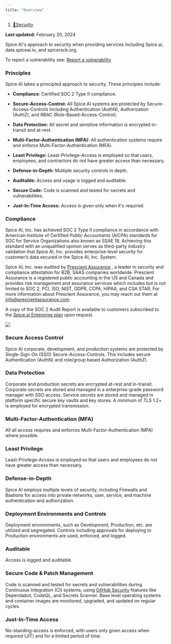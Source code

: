 ```yaml
---
title: "Overview"
---
```


1. [🔐Security](/security)

**Last updated:** February 20, 2024

Spice AI's approach to security when providing services including Spice.ai, data.spiceai.io, and spicerack.org.

To report a vulnerability see: [Report a vulnerability](/security/report)

### Principles

Spice AI takes a principled approach to security. These principles include:

* **Compliance**: Certified SOC 2 Type II compliance.

* **Secure-Access-Control:** All Spice AI systems are protected by Secure-Access-Controls including Authentication (AuthN), Authorization (AuthZ), and RBAC (Role-Based-Access-Control).

* **Data Protection:** All secret and sensitive information is encrypted in-transit and at-rest.

* **Multi-Factor-Authentication (MFA):** All authentication systems require and enforce Multi-Factor-Authentication (MFA).

* **Least Privilege:** Least-Privilege-Access is employed so that users, employees, and contractors do not have greater access than necessary.

* **Defense-in-Depth:** Multiple security controls in depth.

* **Auditable:** Access and usage is logged and auditable.

* **Secure Code:** Code is scanned and tested for secrets and vulnerabilities.

* **Just-In-Time Access:** Access is given only when it's required.

### Compliance

Spice AI, Inc. has achieved SOC 2 Type II compliance in accordance with American Institute of Certified Public Accountants (AICPA) standards for SOC for Service Organizations also known as SSAE 18. Achieving this standard with an unqualified opinion serves as third-party industry validation that Spice AI, Inc. provides enterprise-level security for customer’s data secured in the Spice AI, Inc. System.

Spice AI, Inc. was audited by [Prescient Assurance](http://www.prescientassurance.com/) , a leader in security and compliance attestation for B2B, SAAS companies worldwide. Prescient Assurance is a registered public accounting in the US and Canada and provides risk management and assurance services which includes but is not limited to SOC 2, PCI, ISO, NIST, GDPR, CCPA, HIPAA, and CSA STAR. For more information about Prescient Assurance, you may reach out them at [info@prescientassurance.com](mailto:info@prescientassurance.com).

A copy of the SOC 2 Audit Report is available to customers subscribed to the [Spice.ai Enterprise plan](/getting-started/pricing) upon request.

![](/images/security/files%2Fv0%2Fb%2Fgitbook-x-prod.appspot.com%2Fo%2Fspaces%252F-Mc71sWdWMqp1e_rsTZE-129938315%252Fuploads%252FBPqACCQwqPCweXc2GtV6%252FSOC%25202.png)

### Secure Access Control

Spice AI corporate, development, and production systems are protected by Single-Sign-On (SSO) Secure-Access-Controls. This includes secure Authentication (AuthN) and role/group based Authorization (AuthZ).

### Data Protection

Corporate and production secrets are encrypted at-rest and in-transit. Corporate secrets are stored and managed in a enterprise-grade password manager with SSO access. Service secrets are stored and managed in platform specific secure key vaults and key stores. A minimum of TLS 1.2+ is employed for encrypted transmission.

### Multi-Factor-Authentication (MFA)

All all access requires and enforces Multi-Factor-Authentication (MFA) where possible.

### Least Privilege

Least-Privilege-Access is employed so that users and employees do not have greater access than necessary.

### Defense-in-Depth

Spice AI employs multiple levels of security, including Firewalls and Bastions for access into private networks, user, service, and machine authentication and authorization.

### Deployment Environments and Controls

Deployment environments, such as Development, Production, etc. are utilized and segregated. Controls including approvals for deploying to Production environments are used, enforced, and logged.

### Auditable

Access is logged and auditable.

### Secure Code & Patch Management

Code is scanned and tested for secrets and vulnerabilities during Continuous Integration (CI) systems, using [GitHub Security](https://docs.github.com/en/code-security) features like Dependabot, CodeQL, and Secrets Scanner. Base level operating systems and container images are monitored, upgraded, and updated on regular cycles.

### Just-In-Time Access

No-standing-access is enforced, with users only given access when required (JIT) and for a limited period of time.

